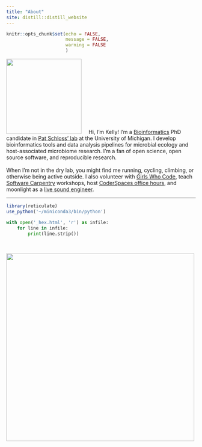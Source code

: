 ```yaml
---
title: "About"
site: distill::distill_website
---
```

```r
knitr::opts_chunk$set(echo = FALSE,
                      message = FALSE,
                      warning = FALSE
                      )
```

<p>
<img src="images/pibs_profile.jpg" class="left"  style="width:200px;height:200px;margin-right:15px">
Hi, I'm Kelly! I'm a
[Bioinformatics](https://medicine.umich.edu/dept/computational-medicine-bioinformatics)
PhD candidate in [Pat Schloss' lab](http://www.schlosslab.org/) at the
University of Michigan. I develop bioinformatics tools and
data analysis pipelines for microbial ecology and host-associated microbiome research.
I'm a fan of open science, open source software, and reproducible research.
<br><br>
When I'm not in the dry lab, you might find me running, cycling, climbing, or 
otherwise being active outside. 
I also volunteer with [Girls Who Code](http://umich.edu/~girlswc/), 
teach [Software Carpentry](https://umcarpentries.github.io/) workshops, 
host [CoderSpaces office hours](https://datascience.isr.umich.edu/events/coderspaces/),
and moonlight as a [live sound engineer](https://sovacool.dev/latex-cv/sound.pdf).
</p>

---


```r
library(reticulate)
use_python('~/miniconda3/bin/python')
```

```python
with open('_hex.html', 'r') as infile:
    for line in infile:
        print(line.strip())
```

<br>

<a href="https://github.com/kelly-sovacool"><img src="https://raw.githubusercontent.com/kelly-sovacool/meta-repo/master/figures/language_all_bytes_n7.png" width="500"></a> 

